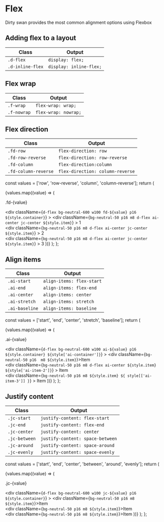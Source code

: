 
<Meta title="CSS/Base/Flex" />

# Flex

Dirty swan provides the most common alignment options using Flexbox

## Adding flex to a layout

| Class            | Output                  |
| ---------------- | ----------------------- |
| `.d-flex`        | `display: flex;`        |
| `.d-inline-flex` | `display: inline-flex;` |

## Flex wrap

| Class       | Output               |
| ----------- | -------------------- |
| `.f-wrap`   | `flex-wrap: wrap;`   |
| `.f-nowrap` | `flex-wrap: nowrap;` |

## Flex direction

| Class                | Output                           |
| -------------------- | -------------------------------- |
| `.fd-row`            | `flex-direction: row`            |
| `.fd-row-reverse`    | `flex-direction: row-reverse`    |
| `.fd-column`         | `flex-direction:column `         |
| `.fd-column-reverse` | `flex-direction: column-reverse` |

  const values = ['row', 'row-reverse', 'column', 'column-reverse'];
  return (
    <div>
      {values.map((value) => (
        <div key={value}>
          <p className="p-p fw-bold">.fd-{value}</p>
          <div
            className={`d-flex bg-neutral-600 w100 fd-${value} p16 ${style.container}`}
          >
            <div
              className={`bg-neutral-50 p16 m8 d-flex ai-center jc-center ${style.item}`}
            >
              1
            </div>
            <div
              className={`bg-neutral-50 p16 m8 d-flex ai-center jc-center ${style.item}`}
            >
              2
            </div>
            <div
              className={`bg-neutral-50 p16 m8 d-flex ai-center jc-center ${style.item}`}
            >
              3
            </div>
          </div>
        </div>
      ))}
    </div>
  );
};

<RenderFdExample />

## Align items

| Class          | Output                    |
| -------------- | ------------------------- |
| `.ai-start`    | `align-items: flex-start` |
| `.ai-end`      | `align-items: flex-end`   |
| `.ai-center`   | `align-items: center`     |
| `.ai-stretch`  | `align-items: stretch`    |
| `.ai-baseline` | `align-items: baseline`   |

  const values = ['start', 'end', 'center', 'stretch', 'baseline'];
  return (
    <div>
      {values.map((value) => (
        <div key={value}>
          <p className="p-p fw-bold">.ai-{value}</p>
          <div
            className={`d-flex bg-neutral-600 w100 ai-${value} p16 ${style.container} ${style['ai-container']}`}
          >
            <div className={`bg-neutral-50 p16  m8 ${style.item}`}>Item</div>
            <div
              className={`bg-neutral-50 p16 m8 d-flex ai-center ${style.item} ${style['ai-item-2']}`}
            >
              Item
            </div>
            <div
              className={`bg-neutral-50 p16 m8 ${style.item} ${
                style[['ai-item-3']]
              }`}
            >
              Item
            </div>
          </div>
        </div>
      ))}
    </div>
  );
};

<RenderAiExample />

## Justify content

| Class         | Output                           |
| ------------- | -------------------------------- |
| `.jc-start`   | `justify-content: flex-start`    |
| `.jc-end`     | `justify-content: flex-end`      |
| `.jc-center`  | `justify-content: center`        |
| `.jc-between` | `justify-content: space-between` |
| `.jc-around`  | `justify-content: space-around`  |
| `.jc-evenly`  | `justify-content: space-evenly`  |

  const values = ['start', 'end', 'center', 'between', 'around', 'evenly'];
  return (
    <div>
      {values.map((value) => (
        <div key={value}>
          <p className="p-p fw-bold">.jc-{value}</p>
          <div
            className={`d-flex bg-neutral-600 w100 jc-${value} p16 ${style.container}`}
          >
            <div className={`bg-neutral-50 p16 m8 ${style.item}`}>Item</div>
            <div className={`bg-neutral-50 p16 m8 ${style.item}`}>Item</div>
            <div className={`bg-neutral-50 p16 m8 ${style.item}`}>Item</div>
          </div>
        </div>
      ))}
    </div>
  );
};

<RenderJcExample />
